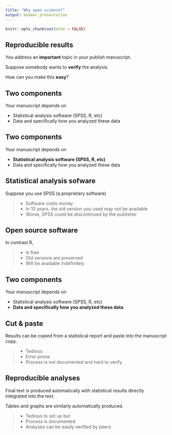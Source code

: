 ```yaml
---
title: "Why open science?"
output: beamer_presentation
---
```


```r
knitr::opts_chunk$set(echo = FALSE)
```

## Reproducible results

You address an **important** topic in your publish manuscript.

Suppose somebody wants to **verify** the analysis.

How can you make this **easy**?

## Two components

Your manuscript depends on

- Statistical analysis software (SPSS, R, etc)
- Data and specifically how you analyzed these data

## Two components

Your manuscript depends on

- **Statistical analysis software (SPSS, R, etc)**
- Data and specifically how you analyzed these data

## Statistical analysis sofware

Suppose you use SPSS (a proprietary software)

>- Software costs money
>- In 10 years, the old version you used may not be available
>- Worse, SPSS could be discontinued by the publisher

## Open source software

In contrast R,

>- Is free
>- Old versions are preserved
>- Will be available indefinitely

## Two components

Your manuscript depends on

- Statistical analysis software (SPSS, R, etc)
- **Data and specifically how you analyzed these data**

## Cut & paste

Results can be copied from a statistical report and paste into
the manuscript copy.

>- Tedious
>- Error prone
>- Process is not documented and hard to verify

## Reproducible analyses

Final text is produced automatically with
statistical results directly integrated into
the text.

Tables and graphs are similarly automatically
produced.

>- Tedious to set up but
>- Process is documented
>- Analyses can be easily verified by peers

